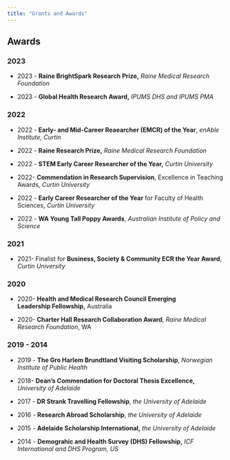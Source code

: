 ---
title: "Grants and Awards"
---

## Awards

### 2023

-   2023 - **Raine BrightSpark Research Prize,** *Raine Medical Research Foundation*

-   2023 - **Global Health Research Award,** *IPUMS DHS and IPUMS PMA*

### 2022

-   2022 - **Early- and Mid-Career Reaearcher (EMCR) of the Year**, *enAble Institute, Curtin*

-   2022 - **Raine Research Prize,** *Raine Medical Research Foundation*

-   2022 - **STEM Early Career Researcher of the Year,** *Curtin University*

-   2022- **Commendation in Research Supervision**, Excellence in Teaching Awards, *Curtin University*

-   2022 - **Early Career Researcher of the Year** for Faculty of Health Sciences, *Curtin University*

-   2022 - **WA Young Tall Poppy Awards**, *Australian Institute of Policy and Science*

### 2021

-   2021- Finalist for **Business, Society & Community ECR the Year Award**, *Curtin University*

### 2020

-   2020- **Health and Medical Research Council Emerging Leadership Fellowship,** Australia 

-   2020- **Charter Hall Research Collaboration Award**, *Raine Medical Research Foundation*, WA

### 2019 - 2014

-   2019 - **The Gro Harlem Brundtland Visiting Scholarship**, *Norwegian Institute of Public Health*

-   2018- **Dean's Commendation for Doctoral Thesis Excellence,** *University of Adelaide*

-   2017 - **DR Strank Travelling Fellowship**, *the University of Adelaide*

-   2016 - **Research Abroad Scholarship**, *the University of Adelaide*

-   2015 - **Adelaide Scholarship International,** *the University of Adelaide*

-   2014 - **Demograhic and Health Survey (DHS) Fellowship,** *ICF International and DHS Program, US*

